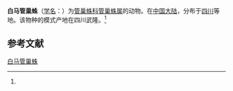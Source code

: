 {{Speciesbox
| name = 白马管巢蛛
| status = 
| status_system = 
| image = 
| genus = Clubiona
| species = baimaensis
| authority = (Song et Zhu, 1991)<ref name='id14238'>{{cite web| url =http://www.bioinfo.cn/db05/BjdwSpecies.php?action=view&id=14238| title =白马管巢蛛| work =《中国动物物种编目数据库》| publisher =中国科学院微生物研究所| author =中国科学院动物研究所| accessdate =2009-04-28| deadurl =yes| archiveurl =https://web.archive.org/web/20160305045213/http://www.bioinfo.cn/db05/BjdwSpecies.php?action=view&id=14238| archivedate =2016-03-05}}</ref>
}}

'''白马管巢蛛'''（[[学名|学名]]：{{lang|la|''Clubiona baimaensis''}}）为[[管巢蛛科|管巢蛛科]][[管巢蛛属|管巢蛛属]]的动物。在[[中国大陆|中国大陆]]，分布于[[四川|四川]]等地。该物种的模式产地在四川武隆。<ref name='id14238'/>

== 参考文献 ==
{{reflist}}

{{Wikispecies|Clubiona baimaensis}}
{{Taxonbar|from=Q1058659}}

[[Category:管巢蛛属|白马管巢蛛]]


{{蜘蛛小作品}}